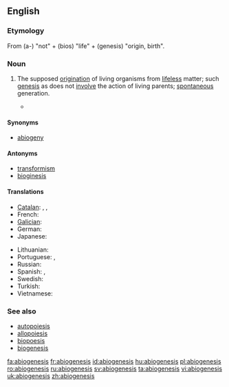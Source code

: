 ==English==

===Etymology===
From {{etyl|grc}} '''{{polytonic|[[ἀ-]]}}''' (a-) "not" + '''{{polytonic|[[βίος]]}}''' (bios) "life" + '''{{polytonic|[[γένεσις]]}}''' (genesis) "origin, birth".

===Noun===
{{en-noun|-}}

# {{biology}} The supposed [[origination]] of living organisms from [[lifeless]] matter; such [[genesis]] as does not [[involve]] the action of living parents; [[spontaneous]] generation.
#* {{quote-book|year=1870|author=Thomas Huxley|title=Imperial Granum, The Great Medicinal Food
|passage=I shall call the ... doctrine that living matter may be produced by not living matter, the hypothesis of '''abiogenesis'''}}

====Synonyms====
* [[abiogeny]]

====Antonyms====
* [[transformism]]
* [[bioginesis]]

====Translations====
{{trans-top|abiogenesis}}
* [[Catalan]]: {{t|ca|abiogènesi|f}},  {{t|ca|autogènesi|f}},  {{t|ca|generació espontània|f}}
* French: {{t|fr|abiogenèse|f}}
* [[Galician]]: {{t|gl|abioxénese|f}}
* German: {{t|de|Abiogenese|f}}
* Japanese: {{t|ja|自然発生説|tr=しぜんはっせいせつ, shizenhasseisetsu|sc=Jpan}}
{{trans-mid}}
* Lithuanian: {{t|lt|abiogenezė|f}}
* Portuguese: {{qualifier|Brazil}} {{t|pt|abiogênese|f}},  {{qualifier|Portugal}} {{t|pt|abiogénese|f}}
* Russian: {{t|ru|абиогенез|m|tr=abiogenéz|alt=абиогене́з|sc=Cyrl}}
* Spanish: {{t|es|autogénesis|f}},  {{t|es|generación espontánea|f}}
* Swedish: {{t|sv|abiogenes|c}}
* Turkish: {{t|tr|abiyogenez}}
* Vietnamese: {{t|vi|sự phát sinh tự nhiên}}
{{trans-bottom}}

===See also===
* [[autopoiesis]]
* [[allopoiesis]]
* [[biopoesis]]
* [[biogenesis]]

[[fa:abiogenesis]]
[[fr:abiogenesis]]
[[id:abiogenesis]]
[[hu:abiogenesis]]
[[pl:abiogenesis]]
[[ro:abiogenesis]]
[[ru:abiogenesis]]
[[sv:abiogenesis]]
[[ta:abiogenesis]]
[[vi:abiogenesis]]
[[uk:abiogenesis]]
[[zh:abiogenesis]]